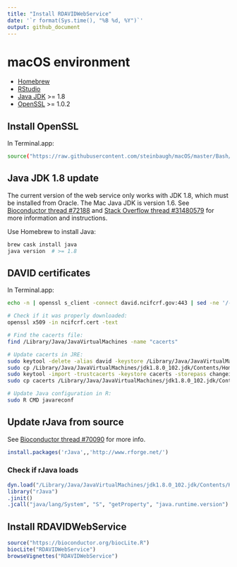 ```yaml
---
title: "Install RDAVIDWebService"
date: '`r format(Sys.time(), "%B %d, %Y")`'
output: github_document
---
```


# macOS environment

* [Homebrew](http://brew.sh)
* [RStudio](https://www.rstudio.com)
* [Java JDK](http://www.oracle.com/technetwork/java/javase/downloads/) >= 1.8
* [OpenSSL](https://www.openssl.org/source/) >= 1.0.2

## Install OpenSSL

In Terminal.app:

```bash
source("https://raw.githubusercontent.com/steinbaugh/macOS/master/Bash/install_openssl.sh")
```


## Java JDK 1.8 update

The current version of the web service only works with JDK 1.8, which must be
installed from Oracle. The Mac Java JDK is version 1.6. See
[Bioconductor thread #72188](https://support.bioconductor.org/p/72188/) and
[Stack Overflow thread #31480579](http://stackoverflow.com/questions/31480579/r-david-webservice-sudden-transport-error-301-error-moved-permanently) for more information and instructions.

Use Homebrew to install Java:

```bash
brew cask install java
java version  # >= 1.8
```


## DAVID certificates

In Terminal.app:

```bash
echo -n | openssl s_client -connect david.ncifcrf.gov:443 | sed -ne '/-BEGIN CERTIFICATE-/,/-END CERTIFICATE-/p' > ncifcrf.cert

# Check if it was properly downloaded:
openssl x509 -in ncifcrf.cert -text

# Find the cacerts file:
find /Library/Java/JavaVirtualMachines -name "cacerts"

# Update cacerts in JRE:
sudo keytool -delete -alias david -keystore /Library/Java/JavaVirtualMachines/jdk1.8.0_102.jdk/Contents/Home/jre/lib/security/cacerts -storepass changeit -noprompt
sudo cp /Library/Java/JavaVirtualMachines/jdk1.8.0_102.jdk/Contents/Home/jre/lib/security/cacerts .
sudo keytool -import -trustcacerts -keystore cacerts -storepass changeit -noprompt -alias david -file ncifcrf.cert
sudo cp cacerts /Library/Java/JavaVirtualMachines/jdk1.8.0_102.jdk/Contents/Home/jre/lib/security/cacerts

# Update Java configuration in R:
sudo R CMD javareconf
```


## Update rJava from source

See [Bioconductor thread #70090](https://support.bioconductor.org/p/70090/)
for more info.

```r
install.packages('rJava',,'http://www.rforge.net/')
```

### Check if rJava loads

```r
dyn.load("/Library/Java/JavaVirtualMachines/jdk1.8.0_102.jdk/Contents/Home/jre/lib/server/libjvm.dylib")
library("rJava")
.jinit()
.jcall("java/lang/System", "S", "getProperty", "java.runtime.version")
```


## Install RDAVIDWebService

```r
source("https://bioconductor.org/biocLite.R")
biocLite("RDAVIDWebService")
browseVignettes("RDAVIDWebService")
```
